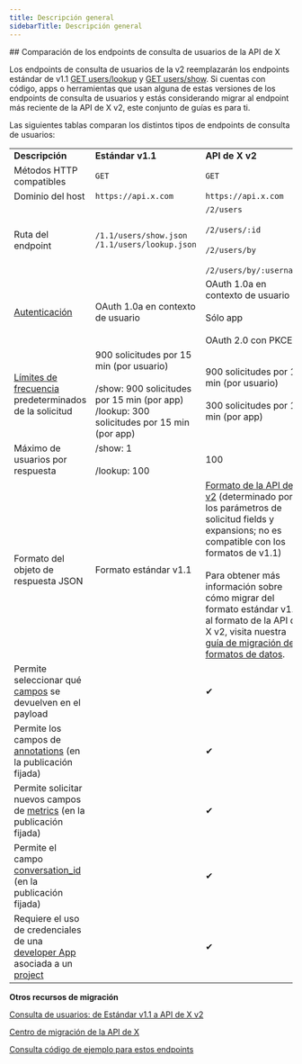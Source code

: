 ```yaml
---
title: Descripción general
sidebarTitle: Descripción general
---
```



<div id="comparing-x-apis-users-lookup-endpoints">
  ## Comparación de los endpoints de consulta de usuarios de la API de X
</div>

Los endpoints de consulta de usuarios de la v2 reemplazarán los endpoints estándar de v1.1 [GET users/lookup](https://developer.x.com/en/docs/twitter-api/v1/accounts-and-users/follow-search-get-users/api-reference/get-users-lookup.html) y [GET users/show](https://developer.x.com/en/docs/twitter-api/v1/accounts-and-users/follow-search-get-users/api-reference/get-users-show.html). Si cuentas con código, apps o herramientas que usan alguna de estas versiones de los endpoints de consulta de usuarios y estás considerando migrar al endpoint más reciente de la API de X v2, este conjunto de guías es para ti. 
 

Las siguientes tablas comparan los distintos tipos de endpoints de consulta de usuarios:
 

|     |     |     |
| :--- | :--- | :--- |
| **Descripción** | **Estándar v1.1** | **API de X v2** |
| Métodos HTTP compatibles | `GET` | `GET` |
| Dominio del host | `https://api.x.com` | `https://api.x.com` |
| Ruta del endpoint | `/1.1/users/show.json` `/1.1/users/lookup.json` | `/2/users`<br /><br />`/2/users/:id`<br /><br />`/2/users/by`<br /><br />`/2/users/by/:username` |
| [Autenticación](/es/resources/fundamentals/authentication) | OAuth 1.0a en contexto de usuario | OAuth 1.0a en contexto de usuario<br /><br />Sólo app<br /><br />OAuth 2.0 con PKCE |
| [Límites de frecuencia](/es/resources/fundamentals/rate-limits) predeterminados de la solicitud | 900 solicitudes por 15 min (por usuario)<br /><br />/show: 900 solicitudes por 15 min (por app)  <br />/lookup: 300 solicitudes por 15 min (por app) | 900 solicitudes por 15 min (por usuario)<br /><br />300 solicitudes por 15 min (por app) |
| Máximo de usuarios por respuesta | /show: 1<br /><br />/lookup: 100 | 100 |
| Formato del objeto de respuesta JSON | Formato estándar v1.1 | [Formato de la API de X v2](/es/x-api/fundamentals/data-dictionary) (determinado por los parámetros de solicitud fields y expansions; no es compatible con los formatos de v1.1)<br /><br />Para obtener más información sobre cómo migrar del formato estándar v1.1 al formato de la API de X v2, visita nuestra [guía de migración de formatos de datos](/es/x-api/migrate/data-format-migration). |
| Permite seleccionar qué [campos](/es/x-api/fundamentals/data-dictionary) se devuelven en el payload |     | ✔   |
| Permite los campos de [annotations](/es/x-api/fundamentals/post-annotations) (en la publicación fijada) |     | ✔   |
| Permite solicitar nuevos campos de [metrics](/es/x-api/fundamentals/metrics) (en la publicación fijada) |     | ✔   |
| Permite el campo [conversation\_id](/es/x-api/fundamentals/conversation-id) (en la publicación fijada) |     | ✔   |
| Requiere el uso de credenciales de una [developer App](/es/resources/fundamentals/developer-apps) asociada a un [project](/es/resources/fundamentals/projects) |     | ✔   |

**Otros recursos de migración**

[Consulta de usuarios: de Estándar v1.1 a API de X v2](/es/x-api/users/lookup/migrate/standard-to-twitter-api-v2)

[Centro de migración de la API de X](/es/x-api/migrate/overview)

[Consulta código de ejemplo para estos endpoints](https://github.com/xdevplatform/Twitter-API-v2-sample-code "Check out some sample code for these endpoints")